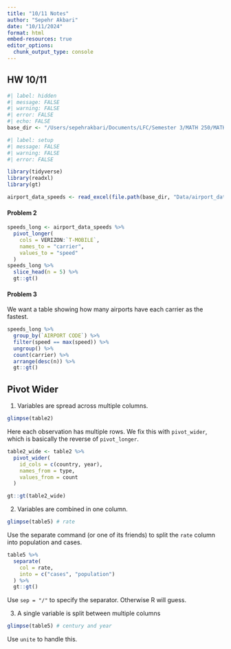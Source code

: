 ```yaml
---
title: "10/11 Notes"
author: "Sepehr Akbari"
date: "10/11/2024"
format: html
embed-resources: true
editor_options: 
  chunk_output_type: console
---
```


## HW 10/11

```r
#| label: hidden
#| message: FALSE
#| warning: FALSE
#| error: FALSE
#| echo: FALSE
base_dir <- "/Users/sepehrakbari/Documents/LFC/Semester 3/MATH 250/MATH_250"
```

```r
#| label: setup
#| message: FALSE
#| warning: FALSE
#| error: FALSE

library(tidyverse)
library(readxl)
library(gt)

airport_data_speeds <- read_excel(file.path(base_dir, "Data/airport_data_speeds.xlsx"))
```

#### Problem 2

```r
speeds_long <- airport_data_speeds %>%
  pivot_longer(
    cols = VERIZON:`T-MOBILE`,
    names_to = "carrier",
    values_to = "speed"
  )
speeds_long %>% 
  slice_head(n = 5) %>% 
  gt::gt()
```

#### Problem 3

We want a table showing how many airports have each carrier as the fastest.

```r
speeds_long %>% 
  group_by(`AIRPORT CODE`) %>% 
  filter(speed == max(speed)) %>% 
  ungroup() %>%
  count(carrier) %>% 
  arrange(desc(n)) %>% 
  gt::gt()
```

## Pivot Wider

1.  Variables are spread across multiple columns.

```r
glimpse(table2)
```

Here each observation has multiple rows. We fix this with `pivot_wider`, which is basically the reverse of `pivot_longer`.

```r
table2_wide <- table2 %>% 
  pivot_wider(
    id_cols = c(country, year),
    names_from = type,
    values_from = count
  )

gt::gt(table2_wide)
```

2.  Variables are combined in one column.

```r
glimpse(table5) # rate
```

Use the separate command (or one of its friends) to split the `rate` column into population and cases.

```r
table5 %>% 
  separate(
    col = rate,
    into = c("cases", "population")
  ) %>% 
  gt::gt()
```

Use `sep = "/"` to specify the separator. Otherwise R will guess.

3.  A single variable is split between multiple columns

```r
glimpse(table5) # century and year
```

Use `unite` to handle this.
